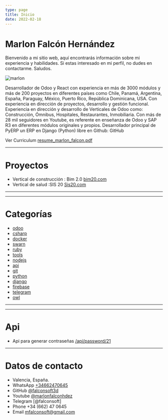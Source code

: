 ```yaml
---
type: page
title: Inicio
date: 2022-02-18
---
```


# Marlon Falcón Hernández

Bienvenido a mi sitio web, aquí encontrarás información sobre mi experiencia y habilidades. Si estas interesado en mi perfil, no dudes en contactarme. Saludos.

<Image
  src="/images/marlon_yellow.png"
  alt="marlon"
  width={200}
  height={200}
  priority
  className="next-image"
/>

Desarrollador de Odoo y React con experiencia en más de 3000 módulos y más de 200 proyectos en diferentes países como Chile, Panamá, Argentina, España, Paraguay, México, Puerto Rico, República Dominicana, USA. Con experiencia en dirección de proyectos, desarrollo y gestión funcional. Experiencia en dirección y desarrollo de Verticales de Odoo como: Construcción, Ómnibus, Hospitales, Restaurantes, Inmobiliaria. Con más de 28 mil seguidores en Youtube, es referente en enseñanza de Odoo y SAP R3 en diferentes módulos originales y propios. Desarrollador principal de PyERP un ERP en Django (Python) libre en Github: GitHub

Ver Curriculum [resume_marlon_falcon.pdf](https://github.com/falconsoft3d/documents/blob/main/resume_marlon_falcon.pdf)

---
# Proyectos
- Vertical de construcción : Bim 2.0 [bim20.com](https://bim20.com)
- Vertical de salud :SIS 20 [Sis20.com](https://sis20.com)
---

---
# Categorías
- [odoo](/tags/odoo)
- [csharp](/tags/csharp)
- [docker](/tags/docker)
- [swarn](/tags/swarn)
- [ruby](/tags/ruby)
- [tools](/tags/tools)
- [nodejs](/tags/nodejs)
- [api](/tags/api)
- [git](/tags/git)
- [python](/tags/python)
- [django](/tags/django)
- [firebase](/tags/firebase)
- [telegram](/tags/telegram)
- [owl](/tags/owl)
---

---
# Api
- Api para generar contraseñas [/api/password/21](/api/password/21)
---

# Datos de contacto
- Valencia, España.
- WhatsApp [+34662470645](https://web.whatsapp.com/send?phone=34662470645&text=)
- GitHub [@falconsoft3d](https://github.com/falconsoft3d)
- Youtube [@marlonfalconhdez](https://www.youtube.com/@marlonfalconhdez)
- Telegram [@falconsoft]
- Phone +34 (662) 47 0645
- Email mfalconsoft@gmail.com
